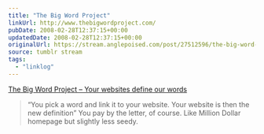 ```yaml
---
title: "The Big Word Project"
linkUrl: http://www.thebigwordproject.com/
pubDate: 2008-02-28T12:37:15+00:00
updatedDate: 2008-02-28T12:37:15+00:00
originalUrl: https://stream.anglepoised.com/post/27512596/the-big-word-project-your-websites-define-our
source: tumblr stream
tags:
  - "linklog"
---
```


[The Big Word Project &#8211; Your websites define our words][1]

> &ldquo;You pick a word and link it to your website. Your website is then the new definition&rdquo; You pay by the letter, of course. Like Million Dollar homepage but slightly less seedy.

[1]: http://www.thebigwordproject.com/

